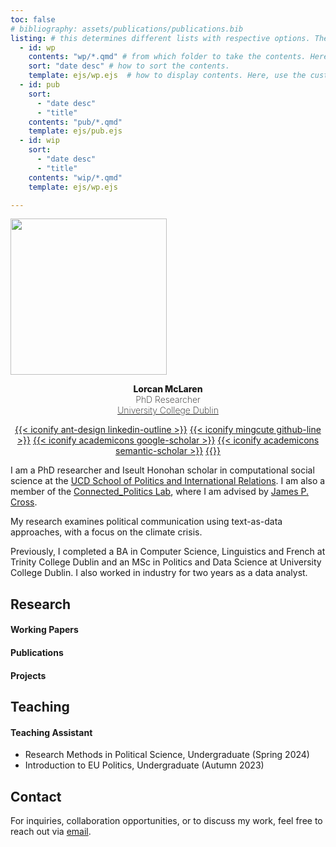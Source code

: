 ```yaml
---
toc: false
# bibliography: assets/publications/publications.bib
listing: # this determines different lists with respective options. These are accessed in the below with the :::{#id}::: syntax.
  - id: wp 
    contents: "wp/*.qmd" # from which folder to take the contents. Here, take all .qmd files from the wp folder. 
    sort: "date desc" # how to sort the contents.
    template: ejs/wp.ejs  # how to display contents. Here, use the customized wp.ejs in the ejs folder.
  - id: pub
    sort: 
      - "date desc"
      - "title"
    contents: "pub/*.qmd"
    template: ejs/pub.ejs
  - id: wip
    sort: 
      - "date desc"
      - "title"
    contents: "wip/*.qmd"
    template: ejs/wp.ejs

---
```


![](images/profile.jpg){.round-image .centre width=250 height=250}
<div style="text-align: center;">
  <span style="font-weight: 800">Lorcan McLaren</span><br>
  <span style="font-weight: 200">PhD Researcher</span><br>
  <span style="font-weight: 200">[University College Dublin](https://www.ucd.ie/)</span>

  <span class="prof-icon">[{{< iconify ant-design linkedin-outline >}}](https://www.linkedin.com/in/lorcanmclaren/)</span>
  <span class="prof-icon">[{{< iconify mingcute github-line >}}](https://github.com/LorcanMcLaren)</span>
  <span class="prof-icon">[{{< iconify academicons google-scholar >}}](https://scholar.google.com/citations?user=vnNon38AAAAJ&hl=en&oi=ao)</span>
  <span class="prof-icon">[{{< iconify academicons semantic-scholar >}}](https://www.semanticscholar.org/author/Lorcan-McLaren/2008212827)</span>
  <span class="prof-icon">[{{<iconify material-symbols mail-outline >}}](mailto:lorcan.mclaren@ucdconnect.ie)</span>
</div>


I am a PhD researcher and Iseult Honohan scholar in computational social science at the [UCD School of Politics and International Relations](https://www.ucd.ie/spire/). I am also a member of the [Connected_Politics Lab](https://www.ucd.ie/connected_politics/), where I am advised by [James P. Cross](https://scholar.google.com/citations?user=Tx3mu9kAAAAJ&hl=en&oi=ao). 

My research examines political communication using text-as-data approaches, with a focus on the climate crisis. 

Previously, I completed a BA in Computer Science, Linguistics and French at Trinity College Dublin and an MSc in Politics and Data Science at University College Dublin. I also worked in industry for two years as a data analyst. 

## Research
#### Working Papers 

:::{#wp}
:::

#### Publications 

:::{#pub}
:::

#### Projects

:::{#wip}
:::

## Teaching
#### Teaching Assistant
- Research Methods in Political Science, Undergraduate (Spring 2024)
- Introduction to EU Politics, Undergraduate (Autumn 2023)

## Contact

For inquiries, collaboration opportunities, or to discuss my work, feel free to reach out via [email](mailto:lorcan.mclaren@ucdconnect.ie).
